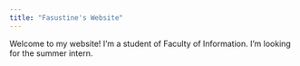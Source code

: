 ```yaml
---
title: "Fasustine's Website"
---
```


Welcome to my website! I'm a student of Faculty of Information. I'm looking for the summer intern.
